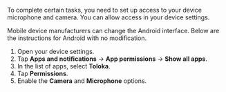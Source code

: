 To complete certain tasks, you need to set up access to your device microphone and camera. You can allow access in your device settings.

<Cut title="Allow access in the settings">

<Note mode="note" title="Note">

Mobile device manufacturers can change the Android interface. Below are the instructions for Android with no modification.

</Note>

1. Open your device settings.
1. Tap **Apps and notifications** → **App permissions** → **Show all apps**.
1. In the list of apps, select **Toloka**.
1. Tap **Permissions**.
1. Enable the **Camera** and **Microphone** options.

</Cut>
